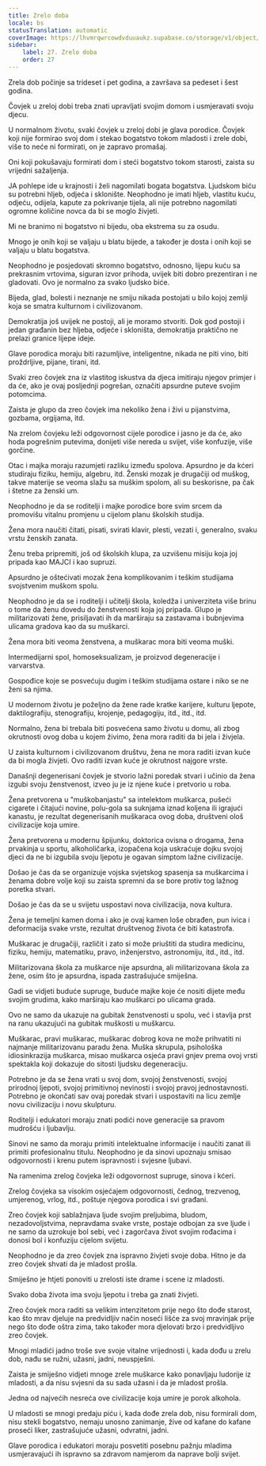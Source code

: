 ```yaml
---
title: Zrelo doba
locale: bs
statusTranslation: automatic
coverImage: https://lhvmrqwrcowdvduuaukz.supabase.co/storage/v1/object/public/strapi-uploads/small_cover-educacion-fundamental.webp-2d51a7828a2b1309555be27f7e2a61a0.webp
sidebar:
    label: 27. Zrelo doba
    order: 27
---
```

Zrela dob počinje sa trideset i pet godina, a završava sa pedeset i šest godina.

Čovjek u zreloj dobi treba znati upravljati svojim domom i usmjeravati svoju djecu.

U normalnom životu, svaki čovjek u zreloj dobi je glava porodice. Čovjek koji nije formirao svoj dom i stekao bogatstvo tokom mladosti i zrele dobi, više to neće ni formirati, on je zapravo promašaj.

Oni koji pokušavaju formirati dom i steći bogatstvo tokom starosti, zaista su vrijedni sažaljenja.

JA pohlepe ide u krajnosti i želi nagomilati bogata bogatstva. Ljudskom biću su potrebni hljeb, odjeća i sklonište. Neophodno je imati hljeb, vlastitu kuću, odjeću, odijela, kapute za pokrivanje tijela, ali nije potrebno nagomilati ogromne količine novca da bi se moglo živjeti.

Mi ne branimo ni bogatstvo ni bijedu, oba ekstrema su za osudu.

Mnogo je onih koji se valjaju u blatu bijede, a također je dosta i onih koji se valjaju u blatu bogatstva.

Neophodno je posjedovati skromno bogatstvo, odnosno, lijepu kuću sa prekrasnim vrtovima, siguran izvor prihoda, uvijek biti dobro prezentiran i ne gladovati. Ovo je normalno za svako ljudsko biće.

Bijeda, glad, bolesti i neznanje ne smiju nikada postojati u bilo kojoj zemlji koja se smatra kulturnom i civilizovanom.

Demokratija još uvijek ne postoji, ali je moramo stvoriti. Dok god postoji i jedan građanin bez hljeba, odjeće i skloništa, demokratija praktično ne prelazi granice lijepe ideje.

Glave porodica moraju biti razumljive, inteligentne, nikada ne piti vino, biti proždrljive, pijane, tirani, itd.

Svaki zreo čovjek zna iz vlastitog iskustva da djeca imitiraju njegov primjer i da će, ako je ovaj posljednji pogrešan, označiti apsurdne puteve svojim potomcima.

Zaista je glupo da zreo čovjek ima nekoliko žena i živi u pijanstvima, gozbama, orgijama, itd.

Na zrelom čovjeku leži odgovornost cijele porodice i jasno je da će, ako hoda pogrešnim putevima, donijeti više nereda u svijet, više konfuzije, više gorčine.

Otac i majka moraju razumjeti razliku između spolova. Apsurdno je da kćeri studiraju fiziku, hemiju, algebru, itd. Ženski mozak je drugačiji od muškog, takve materije se veoma slažu sa muškim spolom, ali su beskorisne, pa čak i štetne za ženski um.

Neophodno je da se roditelji i majke porodice bore svim srcem da promovišu vitalnu promjenu u cijelom planu školskih studija.

Žena mora naučiti čitati, pisati, svirati klavir, plesti, vezati i, generalno, svaku vrstu ženskih zanata.

Ženu treba pripremiti, još od školskih klupa, za uzvišenu misiju koja joj pripada kao MAJCI i kao supruzi.

Apsurdno je oštećivati mozak žena komplikovanim i teškim studijama svojstvenim muškom spolu.

Neophodno je da se i roditelji i učitelji škola, koledža i univerziteta više brinu o tome da ženu dovedu do ženstvenosti koja joj pripada. Glupo je militarizovati žene, prisiljavati ih da marširaju sa zastavama i bubnjevima ulicama gradova kao da su muškarci.

Žena mora biti veoma ženstvena, a muškarac mora biti veoma muški.

Intermedijarni spol, homoseksualizam, je proizvod degeneracije i varvarstva.

Gospođice koje se posvećuju dugim i teškim studijama ostare i niko se ne ženi sa njima.

U modernom životu je poželjno da žene rade kratke karijere, kulturu ljepote, daktilografiju, stenografiju, krojenje, pedagogiju, itd., itd., itd.

Normalno, žena bi trebala biti posvećena samo životu u domu, ali zbog okrutnosti ovog doba u kojem živimo, žena mora raditi da bi jela i živjela.

U zaista kulturnom i civilizovanom društvu, žena ne mora raditi izvan kuće da bi mogla živjeti. Ovo raditi izvan kuće je okrutnost najgore vrste.

Današnji degenerisani čovjek je stvorio lažni poredak stvari i učinio da žena izgubi svoju ženstvenost, izveo ju je iz njene kuće i pretvorio u roba.

Žena pretvorena u "muškobanjastu" sa intelektom muškarca, pušeći cigarete i čitajući novine, polu-gola sa suknjama iznad koljena ili igrajući kanastu, je rezultat degenerisanih muškaraca ovog doba, društveni ološ civilizacije koja umire.

Žena pretvorena u modernu špijunku, doktorica ovisna o drogama, žena prvakinja u sportu, alkoholičarka, izopačena koja uskraćuje dojku svojoj djeci da ne bi izgubila svoju ljepotu je ogavan simptom lažne civilizacije.

Došao je čas da se organizuje vojska svjetskog spasenja sa muškarcima i ženama dobre volje koji su zaista spremni da se bore protiv tog lažnog poretka stvari.

Došao je čas da se u svijetu uspostavi nova civilizacija, nova kultura.

Žena je temeljni kamen doma i ako je ovaj kamen loše obrađen, pun ivica i deformacija svake vrste, rezultat društvenog života će biti katastrofa.

Muškarac je drugačiji, različit i zato si može priuštiti da studira medicinu, fiziku, hemiju, matematiku, pravo, inženjerstvo, astronomiju, itd., itd., itd.

Militarizovana škola za muškarce nije apsurdna, ali militarizovana škola za žene, osim što je apsurdna, ispada zastrašujuće smiješna.

Gadi se vidjeti buduće supruge, buduće majke koje će nositi dijete među svojim grudima, kako marširaju kao muškarci po ulicama grada.

Ovo ne samo da ukazuje na gubitak ženstvenosti u spolu, već i stavlja prst na ranu ukazujući na gubitak muškosti u muškarcu.

Muškarac, pravi muškarac, muškarac dobrog kova ne može prihvatiti ni najmanje militarizovanu paradu žena. Muška skrupula, psihološka idiosinkrazija muškarca, misao muškarca osjeća pravi gnjev prema ovoj vrsti spektakla koji dokazuje do sitosti ljudsku degeneraciju.

Potrebno je da se žena vrati u svoj dom, svojoj ženstvenosti, svojoj prirodnoj ljepoti, svojoj primitivnoj nevinosti i svojoj pravoj jednostavnosti. Potrebno je okončati sav ovaj poredak stvari i uspostaviti na licu zemlje novu civilizaciju i novu skulpturu.

Roditelji i edukatori moraju znati podići nove generacije sa pravom mudrošću i ljubavlju.

Sinovi ne samo da moraju primiti intelektualne informacije i naučiti zanat ili primiti profesionalnu titulu. Neophodno je da sinovi upoznaju smisao odgovornosti i krenu putem ispravnosti i svjesne ljubavi.

Na ramenima zrelog čovjeka leži odgovornost supruge, sinova i kćeri.

Zrelog čovjeka sa visokim osjećajem odgovornosti, čednog, trezvenog, umjerenog, vrlog, itd., poštuje njegova porodica i svi građani.

Zreo čovjek koji sablažnjava ljude svojim preljubima, bludom, nezadovoljstvima, nepravdama svake vrste, postaje odbojan za sve ljude i ne samo da uzrokuje bol sebi, već i zagorčava život svojim rođacima i donosi bol i konfuziju cijelom svijetu.

Neophodno je da zreo čovjek zna ispravno živjeti svoje doba. Hitno je da zreo čovjek shvati da je mladost prošla.

Smiješno je htjeti ponoviti u zrelosti iste drame i scene iz mladosti.

Svako doba života ima svoju ljepotu i treba ga znati živjeti.

Zreo čovjek mora raditi sa velikim intenzitetom prije nego što dođe starost, kao što mrav djeluje na predvidljiv način noseći lišće za svoj mravinjak prije nego što dođe oštra zima, tako također mora djelovati brzo i predvidljivo zreo čovjek.

Mnogi mladići jadno troše sve svoje vitalne vrijednosti i, kada dođu u zrelu dob, nađu se ružni, užasni, jadni, neuspješni.

Zaista je smiješno vidjeti mnoge zrele muškarce kako ponavljaju ludorije iz mladosti, a da nisu svjesni da su sada užasni i da je mladost prošla.

Jedna od najvećih nesreća ove civilizacije koja umire je porok alkohola.

U mladosti se mnogi predaju piću i, kada dođe zrela dob, nisu formirali dom, nisu stekli bogatstvo, nemaju unosno zanimanje, žive od kafane do kafane proseći liker, zastrašujuće užasni, odvratni, jadni.

Glave porodica i edukatori moraju posvetiti posebnu pažnju mladima usmjeravajući ih ispravno sa zdravom namjerom da naprave bolji svijet.

